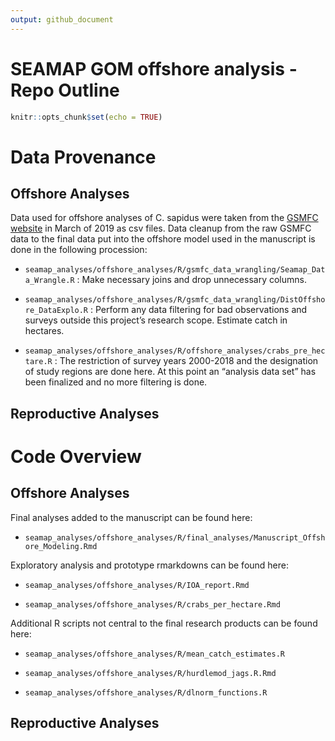 ```yaml
---
output: github_document
---
```


# SEAMAP GOM offshore analysis - Repo Outline

```r
knitr::opts_chunk$set(echo = TRUE)
```



# Data Provenance


## Offshore Analyses

Data used for offshore analyses of C. sapidus were taken from the [GSMFC website](seamap.gsmfc.com) in March of 2019 as csv files. Data cleanup from the raw GSMFC data to the final data put into the offshore model used in the manuscript is done in the following procession:

 - `seamap_analyses/offshore_analyses/R/gsmfc_data_wrangling/Seamap_Data_Wrangle.R` : Make necessary joins and drop unnecessary columns.
 - `seamap_analyses/offshore_analyses/R/gsmfc_data_wrangling/DistOffshore_DataExplo.R` : Perform any data filtering for bad observations and surveys outside this project's research scope. Estimate catch in hectares.
 
- `seamap_analyses/offshore_analyses/R/offshore_analyses/crabs_pre_hectare.R` : The restriction of survey years 2000-2018 and the designation of study regions are done here. At this point an "analysis data set" has been finalized and no more filtering is done.


## Reproductive Analyses


# Code Overview


## Offshore Analyses

Final analyses added to the manuscript can be found here:

- `seamap_analyses/offshore_analyses/R/final_analyses/Manuscript_Offshore_Modeling.Rmd`

Exploratory analysis and prototype rmarkdowns can be found here:

- `seamap_analyses/offshore_analyses/R/IOA_report.Rmd`

- `seamap_analyses/offshore_analyses/R/crabs_per_hectare.Rmd`

Additional R scripts not central to the final research products can be found here:
 
- `seamap_analyses/offshore_analyses/R/mean_catch_estimates.R`
 
- `seamap_analyses/offshore_analyses/R/hurdlemod_jags.R.Rmd`
 
- `seamap_analyses/offshore_analyses/R/dlnorm_functions.R`
  
 

## Reproductive Analyses


